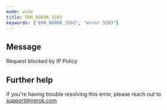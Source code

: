 ```yaml
---
mode: wide
title: ERR_NGROK_3203
keywords: ["ERR_NGROK_3203", "error 3203"]
---
```


## Message

Request blocked by IP Policy

## Further help

If you're having trouble resolving this error, please reach out to [support@ngrok.com](mailto:support@ngrok.com?subject=Help%20with%20ERR_NGROK_3203)

